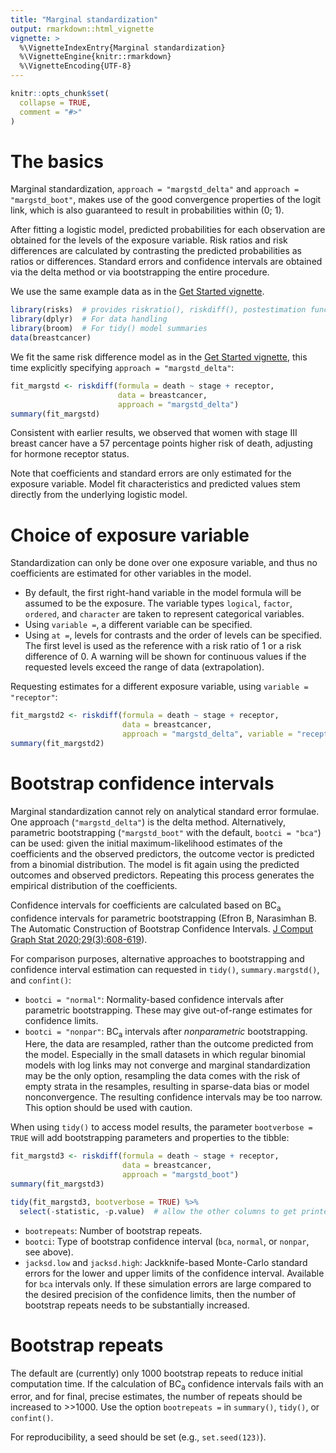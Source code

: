 ```yaml
---
title: "Marginal standardization"
output: rmarkdown::html_vignette
vignette: >
  %\VignetteIndexEntry{Marginal standardization}
  %\VignetteEngine{knitr::rmarkdown}
  %\VignetteEncoding{UTF-8}
---
```


```r
knitr::opts_chunk$set(
  collapse = TRUE,
  comment = "#>"
)
```


# The basics

Marginal standardization, `approach = "margstd_delta"` and `approach = "margstd_boot"`, makes use of the good convergence properties of the logit link, which is also guaranteed to result in probabilities within (0; 1). 

After fitting a logistic model, predicted probabilities for each observation are obtained for the levels of the exposure variable. Risk ratios and risk differences are calculated by contrasting the predicted probabilities as ratios or differences. Standard errors and confidence intervals are obtained via the delta method or via bootstrapping the entire procedure. 

We use the same example data as in the [Get Started vignette](risks.html#an-example-cohort-study).

```r
library(risks)  # provides riskratio(), riskdiff(), postestimation functions
library(dplyr)  # For data handling
library(broom)  # For tidy() model summaries
data(breastcancer)
```

We fit the same risk difference model as in the [Get Started vignette](risks.html#adjusted-risk-differences), this time explicitly specifying `approach = "margstd_delta"`:

```r
fit_margstd <- riskdiff(formula = death ~ stage + receptor, 
                        data = breastcancer, 
                        approach = "margstd_delta")
summary(fit_margstd)
```

Consistent with earlier results, we observed that women with stage III breast cancer have a 57 percentage points higher risk of death, adjusting for hormone receptor status.

Note that coefficients and standard errors are only estimated for the exposure variable. Model fit characteristics and predicted values stem directly from the underlying logistic model.


# Choice of exposure variable

Standardization can only be done over one exposure variable, and thus no coefficients are estimated for other variables in the model.

* By default, the first right-hand variable in the model formula will be assumed to be the exposure. The variable types `logical`, `factor`, `ordered`, and `character` are taken to represent categorical variables.
* Using `variable =`, a different variable can be specified.
* Using `at =`, levels for contrasts and the order of levels can be specified. The first level is used as the reference with a risk ratio of 1 or a risk difference of 0. A warning will be shown for continuous values if the requested levels exceed the range of data (extrapolation).


Requesting estimates for a different exposure variable, using `variable = "receptor"`:

```r
fit_margstd2 <- riskdiff(formula = death ~ stage + receptor, 
                         data = breastcancer, 
                         approach = "margstd_delta", variable = "receptor")
summary(fit_margstd2)
```


# Bootstrap confidence intervals

Marginal standardization cannot rely on analytical standard error formulae. One approach (`"margstd_delta"`) is the delta method. Alternatively, parametric bootstrapping (`"margstd_boot"` with the default, `bootci = "bca"`) can be used: given the initial maximum-likelihood estimates of the coefficients and the observed predictors, the outcome vector is predicted from a binomial distribution. The model is fit again using the predicted outcomes and observed predictors. Repeating this process generates the empirical distribution of the coefficients. 

Confidence intervals for coefficients are calculated based on BC~a~ confidence intervals for parametric bootstrapping (Efron B, Narasimhan B. The Automatic Construction of Bootstrap Confidence Intervals. [J Comput Graph Stat 2020;29(3):608-619](https://doi.org/10.1080/10618600.2020.1714633)).

For comparison purposes, alternative approaches to bootstrapping and confidence interval estimation can requested in `tidy()`, `summary.margstd()`, and `confint()`:

* `bootci = "normal"`: Normality-based confidence intervals after parametric bootstrapping. These may give out-of-range estimates for confidence limits.
* `bootci = "nonpar"`: BC~a~ intervals after *nonparametric* bootstrapping. Here, the data are resampled, rather than the outcome predicted from the model. Especially in the small datasets in which regular binomial models with log links may not converge and marginal standardization may be the only option, resampling the data comes with the risk of empty strata in the resamples, resulting in sparse-data bias or model nonconvergence. The resulting confidence intervals may be too narrow. This option should be used with caution.

When using `tidy()` to access model results, the parameter `bootverbose = TRUE` will add bootstrapping parameters and properties to the tibble:

```r
fit_margstd3 <- riskdiff(formula = death ~ stage + receptor, 
                         data = breastcancer, 
                         approach = "margstd_boot")
summary(fit_margstd3)

tidy(fit_margstd3, bootverbose = TRUE) %>%
  select(-statistic, -p.value)  # allow the other columns to get printed instead
```

* `bootrepeats`: Number of bootstrap repeats.
* `bootci`: Type of bootstrap confidence interval (`bca`, `normal`, or `nonpar`, see above).
* `jacksd.low` and `jacksd.high`: Jackknife-based Monte-Carlo standard errors for the lower and upper limits of the confidence interval. Available for `bca` intervals only. If these simulation errors are large compared to the desired precision of the confidence limits, then the number of bootstrap repeats needs to be substantially increased.


# Bootstrap repeats

The default are (currently) only 1000 bootstrap repeats to reduce initial computation time. If the calculation of BC~a~ confidence intervals fails with an error, and for final, precise estimates, the number of repeats should be increased to >>1000. Use the option `bootrepeats =` in `summary()`, `tidy()`, or `confint()`. 

For reproducibility, a seed should be set (e.g., `set.seed(123)`).
